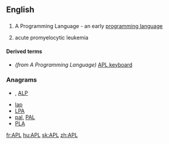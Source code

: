 ==English==
==={{initialism}}===
{{wikipedia}}
{{en-proper noun}}

# {{computing}} A Programming Language - an early [[programming language]]
# acute promyelocytic leukemia
====Derived terms====
*''(from A Programming Language)'' [[APL keyboard]]

===Anagrams===
* {{alphagram|[[alp#English|alp]]}} , [[ALP#English|ALP]]
* [[lap#English|lap]]
* [[LPA#English|LPA]]
* [[pal#English|pal]], [[PAL#English|PAL]]
* [[PLA#English|PLA]]

[[fr:APL]]
[[hu:APL]]
[[sk:APL]]
[[zh:APL]]